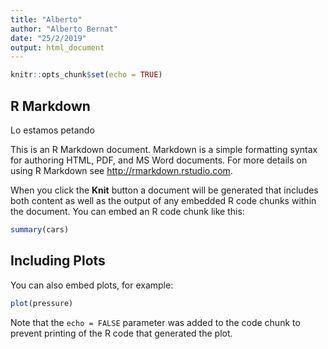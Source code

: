 ```yaml
---
title: "Alberto"
author: "Alberto Bernat"
date: "25/2/2019"
output: html_document
---
```


```r
knitr::opts_chunk$set(echo = TRUE)
```

## R Markdown



Lo estamos petando

This is an R Markdown document. Markdown is a simple formatting syntax for authoring HTML, PDF, and MS Word documents. For more details on using R Markdown see <http://rmarkdown.rstudio.com>.

When you click the **Knit** button a document will be generated that includes both content as well as the output of any embedded R code chunks within the document. You can embed an R code chunk like this:

```r
summary(cars)
```

## Including Plots

You can also embed plots, for example:

```r
plot(pressure)
```

Note that the `echo = FALSE` parameter was added to the code chunk to prevent printing of the R code that generated the plot.
